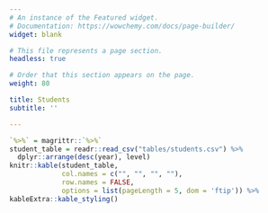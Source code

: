 ```yaml
---
# An instance of the Featured widget.
# Documentation: https://wowchemy.com/docs/page-builder/
widget: blank

# This file represents a page section.
headless: true

# Order that this section appears on the page.
weight: 80

title: Students
subtitle: ''

---
```


```r
`%>%` = magrittr::`%>%`
student_table = readr::read_csv("tables/students.csv") %>% 
  dplyr::arrange(desc(year), level)
knitr::kable(student_table,
             col.names = c("", "", "", ""),
             row.names = FALSE,
             options = list(pageLength = 5, dom = 'ftip')) %>% 
kableExtra::kable_styling()
```
